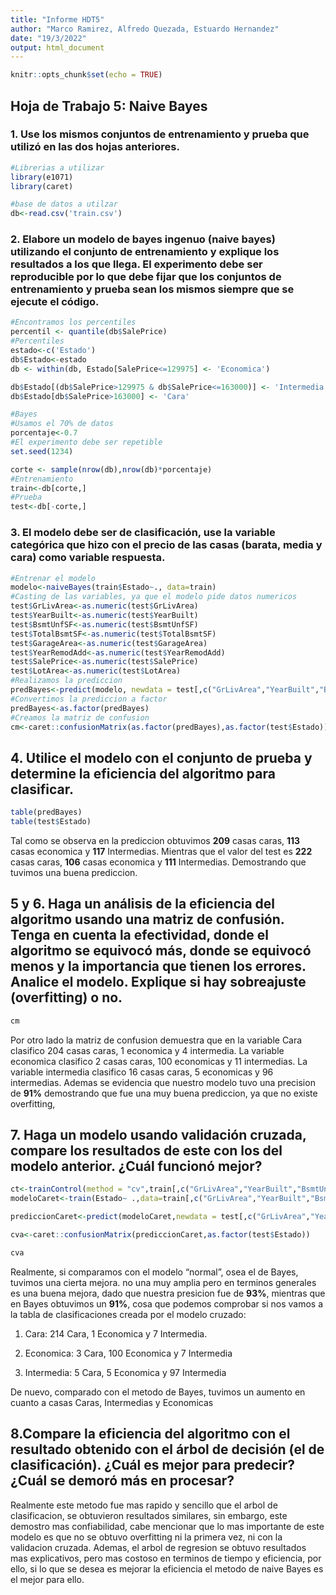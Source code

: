 ```yaml
---
title: "Informe HDT5"
author: "Marco Ramirez, Alfredo Quezada, Estuardo Hernandez"
date: "19/3/2022"
output: html_document
---
```


```r
knitr::opts_chunk$set(echo = TRUE)
```

## Hoja de Trabajo 5: Naive Bayes

### 1. Use los mismos conjuntos de entrenamiento y prueba que utilizó en las dos hojas anteriores. 

```r

#Librerias a utilizar
library(e1071)
library(caret)

#base de datos a utilzar
db<-read.csv('train.csv')

```


###  2. Elabore un modelo de bayes ingenuo (naive bayes) utilizando el conjunto de entrenamiento y explique los resultados a los que llega. El experimento debe ser reproducible por lo que debe fijar que los conjuntos de entrenamiento y prueba sean los mismos siempre que se ejecute el código. 

```r
#Encontramos los percentiles
percentil <- quantile(db$SalePrice)
#Percentiles
estado<-c('Estado')
db$Estado<-estado
db <- within(db, Estado[SalePrice<=129975] <- 'Economica')

db$Estado[(db$SalePrice>129975 & db$SalePrice<=163000)] <- 'Intermedia'
db$Estado[db$SalePrice>163000] <- 'Cara'

#Bayes 
#Usamos el 70% de datos
porcentaje<-0.7
#El experimento debe ser repetible
set.seed(1234)

corte <- sample(nrow(db),nrow(db)*porcentaje)
#Entrenamiento
train<-db[corte,]
#Prueba
test<-db[-corte,]

```

### 3. El modelo debe ser de clasificación, use la variable categórica que hizo con el precio de las casas (barata, media y cara) como variable respuesta. 


```r
#Entrenar el modelo
modelo<-naiveBayes(train$Estado~., data=train)
#Casting de las variables, ya que el modelo pide datos numericos
test$GrLivArea<-as.numeric(test$GrLivArea)
test$YearBuilt<-as.numeric(test$YearBuilt)
test$BsmtUnfSF<-as.numeric(test$BsmtUnfSF)
test$TotalBsmtSF<-as.numeric(test$TotalBsmtSF)
test$GarageArea<-as.numeric(test$GarageArea)
test$YearRemodAdd<-as.numeric(test$YearRemodAdd)
test$SalePrice<-as.numeric(test$SalePrice)
test$LotArea<-as.numeric(test$LotArea)
#Realizamos la prediccion
predBayes<-predict(modelo, newdata = test[,c("GrLivArea","YearBuilt","BsmtUnfSF","TotalBsmtSF","GarageArea","YearRemodAdd", "SalePrice","LotArea")])
#Convertimos la prediccion a factor
predBayes<-as.factor(predBayes)
#Creamos la matriz de confusion
cm<-caret::confusionMatrix(as.factor(predBayes),as.factor(test$Estado))

```
## 4. Utilice  el  modelo  con  el  conjunto  de  prueba  y  determine  la  eficiencia  del  algoritmo  para clasificar. 


```r
table(predBayes)
table(test$Estado)

```

Tal como se observa en la prediccion obtuvimos **209** casas caras, **113** casas economica y **117** Intermedias.
Mientras que el valor del test es **222** casas caras, **106** casas economica y **111** Intermedias.
Demostrando que tuvimos una buena prediccion.

## 5 y 6. Haga un análisis de la eficiencia del  algoritmo usando una matriz de confusión. Tenga en cuenta la efectividad, donde el algoritmo se equivocó más, donde se equivocó menos y la importancia que tienen los errores. Analice el modelo. Explique si hay sobreajuste (overfitting) o no. 

```r
cm

```

Por otro lado la matriz de confusion demuestra que en la variable Cara clasifico 204 casas caras, 1 economica y 4 intermedia.
La variable economica clasifico 2 casas caras, 100 economicas y 11 intermedias.
La variable intermedia clasifico 16 casas caras, 5 economicas y 96 intermedias.
Ademas se evidencia que nuestro modelo tuvo una precision de **91%** demostrando que fue una muy buena prediccion, ya que no existe overfitting, 


## 7. Haga un modelo usando validación cruzada, compare los resultados de este con los del modelo anterior. ¿Cuál funcionó mejor?

```r
ct<-trainControl(method = "cv",train[,c("GrLivArea","YearBuilt","BsmtUnfSF","TotalBsmtSF","GarageArea","YearRemodAdd", "SalePrice","LotArea")],number=10, verboseIter=T)
modeloCaret<-train(Estado~ .,data=train[,c("GrLivArea","YearBuilt","BsmtUnfSF","TotalBsmtSF","GarageArea","YearRemodAdd", "SalePrice","LotArea","Estado")],method="nb",trControl = ct)

prediccionCaret<-predict(modeloCaret,newdata = test[,c("GrLivArea","YearBuilt","BsmtUnfSF","TotalBsmtSF","GarageArea","YearRemodAdd", "SalePrice","LotArea")])

cva<-caret::confusionMatrix(prediccionCaret,as.factor(test$Estado))
```

```r

cva

````

Realmente, si comparamos con el modelo "normal", osea el de Bayes, tuvimos una cierta mejora. no una muy amplia pero en terminos generales es una buena mejora, dado que nuestra presicion fue de **93%**, mientras que en Bayes obtuvimos un **91%**, cosa que podemos comprobar si nos vamos a la tabla de clasificaciones creada por el modelo cruzado:

  1. Cara: 214 Cara, 1 Economica y 7 Intermedia.
  
  2. Economica: 3 Cara, 100 Economica y 7 Intermedia
  
  3. Intermedia: 5 Cara, 5 Economica y 97 Intermedia 

De nuevo, comparado con el metodo de Bayes, tuvimos un aumento en cuanto a casas Caras, Intermedias y Economicas 

## 8.Compare la eficiencia del algoritmo con el resultado obtenido con el árbol de decisión (el de clasificación). ¿Cuál es mejor para predecir? ¿Cuál se demoró más en procesar? 

Realmente este metodo fue mas rapido y sencillo que el arbol de clasificacion, se obtuvieron resultados similares, sin embargo, este demostro mas confiabilidad, cabe mencionar que lo mas importante de este modelo es que no se obtuvo overfitting ni la primera vez, ni con la validacion cruzada. Ademas, el arbol de regresion se obtuvo resultados mas explicativos, pero mas costoso en terminos de tiempo y eficiencia, por ello, si lo que se desea es mejorar la eficiencia el metodo de naive Bayes es el mejor para ello. 
